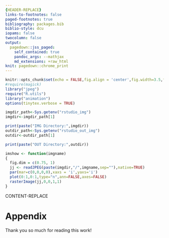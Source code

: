 ---
{HEADER-REPLACE}
links-to-footnotes: false
paged-footnotes: true
bibliography: packages.bib
biblio-style: dcu
iopams: false
twocolumn: false
output: 
  pagedown::jss_paged:
    self_contained: true
    pandoc_args: --mathjax
    md_extensions: +raw_html
knit: pagedown::chrome_print
---

```{r setup, include=FALSE}
knitr::opts_chunk$set(echo = FALSE,fig.align = 'center',fig.width=3.5,fig.height=2.5,out.width = "20%")
#require(magick)
library("jpeg")
require("R.utils")
library("animation")
options(tinytex.verbose = TRUE)
```

```{r variablesetup, include=TRUE, echo=FALSE,results=FALSE}
imgdir_path<-Sys.getenv("rstudio_img")
imgdir<-imgdir_path[1]

print(paste("IMG Directory:",imgdir))
outdir_path<-Sys.getenv("rstudio_out_img")
outdir<-outdir_path[1]

print(paste("OUT Directory:",outdir))

imshow <- function(imgname)
{
  fig.dim = c(0.75, 1)
  jj <- readJPEG(paste(imgdir,"/",imgname,sep=""),native=TRUE)
  par(mar=c(0,0,0,0),xaxs = 'i',yaxs='i')
  plot(0:1,0:1,type="n",ann=FALSE,axes=FALSE)
  rasterImage(jj,0,0,1,1) 
}
```
  
{CONTENT-REPLACE}

```{=html}
<!-- This '<div id="refs"></div>' needs to 
be here if you have appendix pages 
otherwise you can remove it.-->
```
::: {#refs}
:::

# Appendix {-}
Thank you so much for reading this work!
